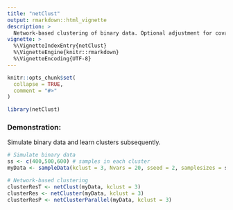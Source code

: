 ```yaml
---
title: "netClust"
output: rmarkdown::html_vignette
description: >
  Network-based clustering of binary data. Optional adjustment for covariates. 
vignette: >
  %\VignetteIndexEntry{netClust}
  %\VignetteEngine{knitr::rmarkdown}
  %\VignetteEncoding{UTF-8}
---
```


```r
knitr::opts_chunk$set(
  collapse = TRUE,
  comment = "#>"
)
```

```r
library(netClust)
```


### Demonstration:
Simulate binary data and learn clusters subsequently.

```r
# Simulate binary data
ss <- c(400,500,600) # samples in each cluster
myData <- sampleData(kclust = 3, Nvars = 20, sseed = 2, samplesizes = ss)

# Network-based clustering
clusterResT <- netClust(myData, kclust = 3)
clusterRes <- netCluster(myData, kclust = 3)
clusterResP <- netClusterParallel(myData, kclust = 3)
```

